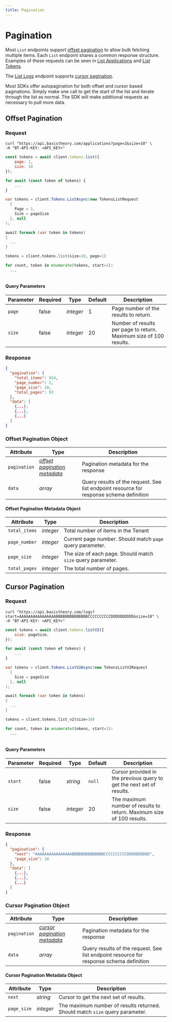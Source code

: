 ```yaml
---
title: Pagination
---
```



# Pagination

Most `List` endpoints support [offset pagination](#offset-pagination) to allow bulk fetching multiple items. Each `List` endpoint shares a common response structure. Examples of these requests can be seen in [List Applications](/docs/api/applications#list-applications) and [List Tokens](/docs/api/tokens#list-tokens).

The [List Logs](/docs/api/logs#list-logs) endpoint supports [cursor pagination](#cursor-pagination).

Most SDKs offer autopagination for both offset and cursor based paginations.
Simply make one call to get the start of the list and iterate through the list as normal.
The SDK will make additional requests as necessary to pull more data.

## Offset Pagination

### Request

<Tabs className="bt-tabs" groupId="languages">
  <TabItem value="shell" label="cURL">

```shell showLineNumbers
curl "https://api.basistheory.com/applications?page=2&size=10" \
-H "BT-API-KEY: <API_KEY>"
```

  </TabItem>
  <TabItem value="node" label="Node">

```javascript showLineNumbers
const tokens = await client.tokens.list({
    page: 1,
    size: 10
});

for await (const token of tokens) {
    ...
}
```

  </TabItem>
  <TabItem value="csharp" label="C#">

```csharp showLineNumbers
var tokens = client.Tokens.ListAsync(new TokensListRequest
  {
    Page = 1,
    Size = pageSize
  }, null
);

await foreach (var token in tokens)
{
  ...
}
```

  </TabItem>
  <TabItem value="python" label="Python">

```python showLineNumbers
tokens = client.tokens.list(size=10, page=1)

for count, token in enumerate(tokens, start=1):
  ...
```

  </TabItem>
  <TabItem value="go" label="Go">

```go showLineNumbers

```

  </TabItem>
</Tabs>

#### Query Parameters

| Parameter | Required | Type      | Default | Description                                                        |
| --------- | -------- | --------- | ------- | ------------------------------------------------------------------ |
| `page`    | false    | _integer_ | 1       | Page number of the results to return.                              |
| `size`    | false    | _integer_ | 20      | Number of results per page to return. Maximum size of 100 results. |

### Response

```json showLineNumbers
{
  "pagination": {
    "total_items": 924,
    "page_number": 2,
    "page_size": 10,
    "total_pages": 93
  },
  "data": [
    {...},
    {...},
    {...}
  ]
}
```

### Offset Pagination Object

| Attribute    | Type                                                                              | Description                                                                             |
| ------------ | --------------------------------------------------------------------------------- | --------------------------------------------------------------------------------------- |
| `pagination` | _[offset pagination metadata](#offset-pagination-metadata-object)_                | Pagination metadata for the response                                                    |
| `data`       | _array_                                                                           | Query results of the request. See list endpoint resource for response schema definition |

#### Offset Pagination Metadata Object

| Attribute     | Type      | Description                                                 |
| ------------- | --------- | ----------------------------------------------------------- |
| `total_items` | _integer_ | Total number of items in the Tenant                         |
| `page_number` | _integer_ | Current page number. Should match `page` query parameter.   |
| `page_size`   | _integer_ | The size of each page. Should match `size` query parameter. |
| `total_pages` | _integer_ | The total number of pages.                                  |

## Cursor Pagination

### Request

<Tabs className="bt-tabs" groupId="languages">
  <TabItem value="shell" label="cURL">

```shell showLineNumbers
curl "https://api.basistheory.com/logs?start=AAAAAAAAAAAAAAAABBBBBBBBBBBBBBCCCCCCCCCCDDDDDDDDDD&size=10" \
-H "BT-API-KEY: <API_KEY>"
```

  </TabItem>
  <TabItem value="node" label="Node">

```javascript showLineNumbers
const tokens = await client.tokens.listV2({
    size: pageSize,
});

for await (const token of tokens) {
    ...
}
```

  </TabItem>
  <TabItem value="csharp" label="C#">

```csharp showLineNumbers
var tokens = client.Tokens.ListV2Async(new TokensListV2Request
  {
    Size = pageSize
  }, null
);

await foreach (var token in tokens)
{
  ...
}
```

  </TabItem>
  <TabItem value="python" label="Python">

```python showLineNumbers
tokens = client.tokens.list_v2(size=10)

for count, token in enumerate(tokens, start=1):
  ...
```

  </TabItem>
  <TabItem value="go" label="Go">

```go showLineNumbers

```

  </TabItem>
</Tabs>

#### Query Parameters

| Parameter | Required | Type      | Default | Description                                                            |
| --------- | -------- | --------- | ------- | -----------------------------------------------------------------------|
| `start`   | false    | _string_  | `null`  | Cursor provided in the previous query to get the next set of results.  |
| `size`    | false    | _integer_ | 20      | The maximum number of results to return. Maximum size of 100 results.  |

### Response

```json showLineNumbers
{
  "pagination": {
    "next": "AAAAAAAAAAAAAAAABBBBBBBBBBBBBBCCCCCCCCCCDDDDDDDDDD",
    "page_size": 10
  },
  "data": [
    {...},
    {...},
    {...}
  ]
}
```

### Cursor Pagination Object

| Attribute    | Type                                                               | Description                                                                             |
|--------------|--------------------------------------------------------------------|-----------------------------------------------------------------------------------------|
| `pagination` | _[cursor pagination metadata](#cursor-pagination-metadata-object)_ | Pagination metadata for the response                                                    |
| `data`       | _array_                                                            | Query results of the request. See list endpoint resource for response schema definition |

#### Cursor Pagination Metadata Object

| Attribute   | Type      | Description                                                                  |
|-------------|-----------|------------------------------------------------------------------------------|
| `next`      | _string_  | Cursor to get the next set of results.                                       |
| `page_size` | _integer_ | The maximum number of results returned. Should match `size` query parameter. |

